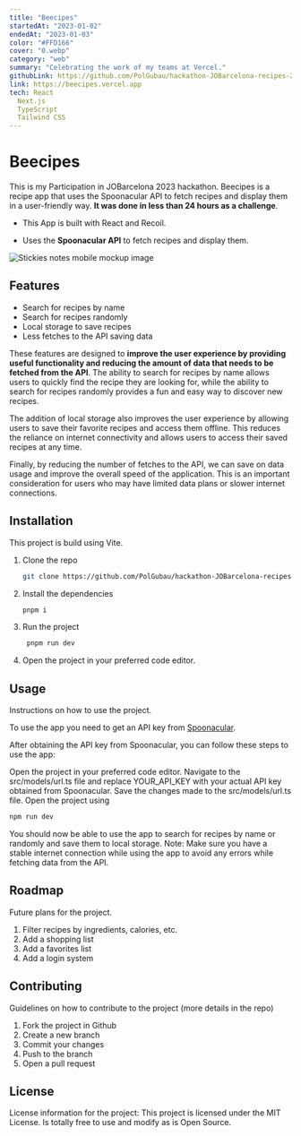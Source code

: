 ```yaml
---
title: "Beecipes"
startedAt: "2023-01-02"
endedAt: "2023-01-03"
color: "#FFD166"
cover: "0.webp"
category: "web"
summary: "Celebrating the work of my teams at Vercel."
githubLink: https://github.com/PolGubau/hackathon-JOBarcelona-recipes-2023,
link: https://beecipes.vercel.app
tech: React
  Next.js
  TypeScript
  Tailwind CSS
---
```


# Beecipes

This is my Participation in JOBarcelona 2023 hackathon. Beecipes is a recipe app that uses the Spoonacular API to fetch recipes and display them in a user-friendly way. **It was done in less than 24 hours as a challenge**.

- This App is built with React and Recoil.

- Uses the **Spoonacular API** to fetch recipes and display them.

<SlideUpWhenVisible>
  <Image
    alt="Stickies notes mobile mockup image"
    width={800}
    height={500}
    className="rounded-xl h-full max-h-[500px] my-8 object-contain "
    src="/images/projects/beecipes/0.webp"
  />
</SlideUpWhenVisible>

## Features

- Search for recipes by name
- Search for recipes randomly
- Local storage to save recipes
- Less fetches to the API saving data

These features are designed to **improve the user experience by providing useful functionality and reducing the amount of data that needs to be fetched from the API**. The ability to search for recipes by name allows users to quickly find the recipe they are looking for, while the ability to search for recipes randomly provides a fun and easy way to discover new recipes.

The addition of local storage also improves the user experience by allowing users to save their favorite recipes and access them offline. This reduces the reliance on internet connectivity and allows users to access their saved recipes at any time.

Finally, by reducing the number of fetches to the API, we can save on data usage and improve the overall speed of the application. This is an important consideration for users who may have limited data plans or slower internet connections.

## **Installation**

This project is build using Vite.

1. Clone the repo

   ```bash
   git clone https://github.com/PolGubau/hackathon-JOBarcelona-recipes-2023.git
   ```

2. Install the dependencies

   ```bash
   pnpm i
   ```

3. Run the project

   ```bash
    pnpm run dev
   ```

4. Open the project in your preferred code editor.

## **Usage**

Instructions on how to use the project.

To use the app you need to get an API key from [Spoonacular](https://spoonacular.com/food-api).

After obtaining the API key from Spoonacular, you can follow these steps to use the app:

Open the project in your preferred code editor.
Navigate to the src/models/url.ts file and replace YOUR_API_KEY with your actual API key obtained from Spoonacular.
Save the changes made to the src/models/url.ts file.
Open the project using

```bash
npm run dev
```

You should now be able to use the app to search for recipes by name or randomly and save them to local storage.
Note: Make sure you have a stable internet connection while using the app to avoid any errors while fetching data from the API.

## **Roadmap**

Future plans for the project.

1. Filter recipes by ingredients, calories, etc.
2. Add a shopping list
3. Add a favorites list
4. Add a login system

## **Contributing**

Guidelines on how to contribute to the project (more details in the repo)

1. Fork the project in Github
2. Create a new branch
3. Commit your changes
4. Push to the branch
5. Open a pull request

## **License**

License information for the project:
This project is licensed under the MIT License.
Is totally free to use and modify as is Open Source.
